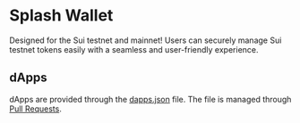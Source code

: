 # Splash Wallet

Designed for the Sui testnet and mainnet! Users can securely manage Sui testnet tokens easily with a seamless and user-friendly experience.

## dApps

dApps are provided through the [dapps.json](https://github.com/cosmostation/splash/blob/main/resources/dapp.json) file.
The file is managed through [Pull Requests](https://github.com/cosmostation/splash/pulls).
